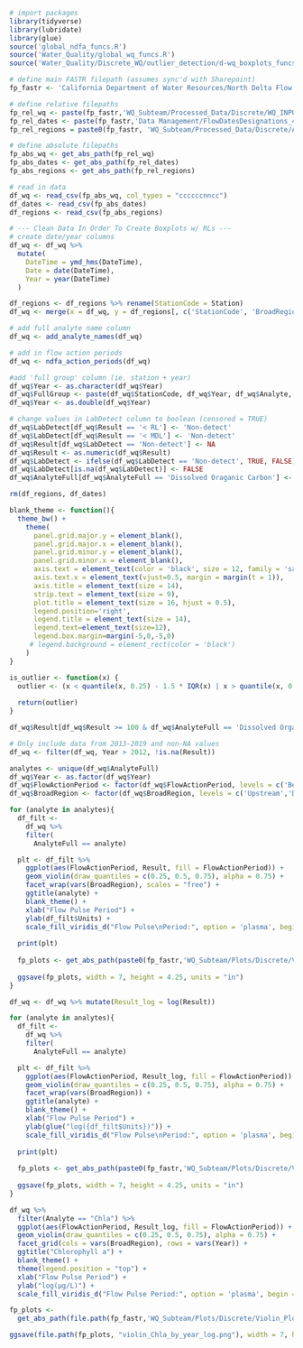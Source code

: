 ```r
# import packages
library(tidyverse)
library(lubridate)
library(glue)
source('global_ndfa_funcs.R')
source('Water_Quality/global_wq_funcs.R')
source('Water_Quality/Discrete_WQ/outlier_detection/d-wq_boxplots_funcs.R')

# define main FASTR filepath (assumes sync'd with Sharepoint)
fp_fastr <- 'California Department of Water Resources/North Delta Flow Action - Documents/'

# define relative filepaths 
fp_rel_wq <- paste(fp_fastr,'WQ_Subteam/Processed_Data/Discrete/WQ_INPUT_Discrete_Lab_2021-01-25.csv', sep = '')
fp_rel_dates <- paste(fp_fastr,'Data Management/FlowDatesDesignations_45days.csv', sep = '')
fp_rel_regions = paste0(fp_fastr, 'WQ_Subteam/Processed_Data/Discrete/Analysis/NDFA_map.csv')

# define absolute filepaths
fp_abs_wq <- get_abs_path(fp_rel_wq)
fp_abs_dates <- get_abs_path(fp_rel_dates)
fp_abs_regions <- get_abs_path(fp_rel_regions)

# read in data
df_wq <- read_csv(fp_abs_wq, col_types = "ccccccnncc") 
df_dates <- read_csv(fp_abs_dates)
df_regions <- read_csv(fp_abs_regions)

# --- Clean Data In Order To Create Boxplots w/ RLs ---
# create date/year columns
df_wq <- df_wq %>% 
  mutate(
    DateTime = ymd_hms(DateTime),
    Date = date(DateTime),
    Year = year(DateTime)
  )

df_regions <- df_regions %>% rename(StationCode = Station)
df_wq <- merge(x = df_wq, y = df_regions[, c('StationCode', 'BroadRegion')], by = 'StationCode')

# add full analyte name column
df_wq <- add_analyte_names(df_wq)

# add in flow action periods
df_wq <- ndfa_action_periods(df_wq)

#add 'full group' column (ie. station + year)
df_wq$Year <- as.character(df_wq$Year)
df_wq$FullGroup <- paste(df_wq$StationCode, df_wq$Year, df_wq$Analyte, sep = ',')
df_wq$Year <- as.double(df_wq$Year)

# change values in LabDetect column to boolean (censored = TRUE)
df_wq$LabDetect[df_wq$Result == '< RL'] <- 'Non-detect'
df_wq$LabDetect[df_wq$Result == '< MDL'] <- 'Non-detect'
df_wq$Result[df_wq$LabDetect == 'Non-detect'] <- NA
df_wq$Result <- as.numeric(df_wq$Result)
df_wq$LabDetect <- ifelse(df_wq$LabDetect == 'Non-detect', TRUE, FALSE)
df_wq$LabDetect[is.na(df_wq$LabDetect)] <- FALSE
df_wq$AnalyteFull[df_wq$AnalyteFull == 'Dissolved Oraganic Carbon'] <- 'Dissolved Organic Carbon'

rm(df_regions, df_dates)
```

```r
blank_theme <- function(){
  theme_bw() +
    theme(
      panel.grid.major.y = element_blank(),
      panel.grid.major.x = element_blank(),
      panel.grid.minor.y = element_blank(),
      panel.grid.minor.x = element_blank(),
      axis.text = element_text(color = 'black', size = 12, family = 'sans'),
      axis.text.x = element_text(vjust=0.5, margin = margin(t = 1)),
      axis.title = element_text(size = 14),
      strip.text = element_text(size = 9),
      plot.title = element_text(size = 16, hjust = 0.5),
      legend.position='right',
      legend.title = element_text(size = 14),
      legend.text=element_text(size=12),
      legend.box.margin=margin(-5,0,-5,0)
     # legend.background = element_rect(color = 'black')
    )
}

is_outlier <- function(x) {
  outlier <- (x < quantile(x, 0.25) - 1.5 * IQR(x) | x > quantile(x, 0.75) + 1.5 * IQR(x))
  
  return(outlier)
}
```

```r
df_wq$Result[df_wq$Result >= 100 & df_wq$AnalyteFull == 'Dissolved Organic Carbon'] <- NA

# Only include data from 2013-2019 and non-NA values
df_wq <- filter(df_wq, Year > 2012, !is.na(Result))

analytes <- unique(df_wq$AnalyteFull)
df_wq$Year <- as.factor(df_wq$Year)
df_wq$FlowActionPeriod <- factor(df_wq$FlowActionPeriod, levels = c('Before','During','After'))
df_wq$BroadRegion <- factor(df_wq$BroadRegion, levels = c('Upstream','Downstream'))

for (analyte in analytes){
  df_filt <-
    df_wq %>%
    filter(
      AnalyteFull == analyte)

  plt <- df_filt %>% 
    ggplot(aes(FlowActionPeriod, Result, fill = FlowActionPeriod)) +
    geom_violin(draw_quantiles = c(0.25, 0.5, 0.75), alpha = 0.75) +
    facet_wrap(vars(BroadRegion), scales = "free") +
    ggtitle(analyte) + 
    blank_theme() +
    xlab("Flow Pulse Period") +
    ylab(df_filt$Units) +
    scale_fill_viridis_d("Flow Pulse\nPeriod:", option = 'plasma', begin = 0.3)
  
  print(plt)
  
  fp_plots <- get_abs_path(paste0(fp_fastr,'WQ_Subteam/Plots/Discrete/Violin_Plots/Std_Units/violin_',analyte,'.png'))
  
  ggsave(fp_plots, width = 7, height = 4.25, units = "in")
}
```

```r
df_wq <- df_wq %>% mutate(Result_log = log(Result))

for (analyte in analytes){
  df_filt <-
    df_wq %>%
    filter(
      AnalyteFull == analyte)

  plt <- df_filt %>% 
    ggplot(aes(FlowActionPeriod, Result_log, fill = FlowActionPeriod)) +
    geom_violin(draw_quantiles = c(0.25, 0.5, 0.75), alpha = 0.75) +
    facet_wrap(vars(BroadRegion)) +
    ggtitle(analyte) + 
    blank_theme() +
    xlab("Flow Pulse Period") +
    ylab(glue("log({df_filt$Units})")) +
    scale_fill_viridis_d("Flow Pulse\nPeriod:", option = 'plasma', begin = 0.3)
  
  print(plt)
  
  fp_plots <- get_abs_path(paste0(fp_fastr,'WQ_Subteam/Plots/Discrete/Violin_Plots/log_Units/violin_',analyte,'_log.png'))
  
  ggsave(fp_plots, width = 7, height = 4.25, units = "in")
}
```

```r
df_wq %>% 
  filter(Analyte == "Chla") %>% 
  ggplot(aes(FlowActionPeriod, Result_log, fill = FlowActionPeriod)) +
  geom_violin(draw_quantiles = c(0.25, 0.5, 0.75), alpha = 0.75) +
  facet_grid(cols = vars(BroadRegion), rows = vars(Year)) +
  ggtitle("Chlorophyll a") + 
  blank_theme() +
  theme(legend.position = "top") +
  xlab("Flow Pulse Period") +
  ylab("log(µg/L)") +
  scale_fill_viridis_d("Flow Pulse Period:", option = 'plasma', begin = 0.3)

fp_plots <- 
  get_abs_path(file.path(fp_fastr,'WQ_Subteam/Plots/Discrete/Violin_Plots/log_Units'))

ggsave(file.path(fp_plots, "violin_Chla_by_year_log.png"), width = 7, height = 9, units = "in")
```

